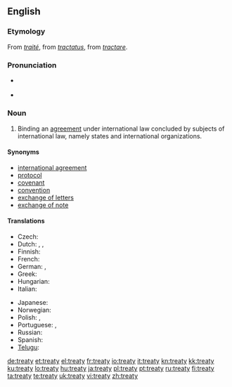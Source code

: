 ==English==
{{wikipedia}}

===Etymology===
From {{etyl|fro}} ''[[traité]]'', from {{etyl|la}} ''[[tractatus]]'', from ''[[tractare]]''.

===Pronunciation===
* {{a|UK}} {{IPA|/ˈtriː.ti/}}
* {{audio|en-us-treaty.ogg|Audio (US)}}

===Noun===
{{en-noun|treat|ies}}

# {{international law}} Binding an [[agreement]] under international law concluded by subjects of international law, namely states and international organizations.

====Synonyms====
* [[international agreement]]
* [[protocol]]
* [[covenant]]
* [[convention]]
* [[exchange of letters]]
* [[exchange of note]]

====Translations====
{{trans-top|binding an agreement under international law}}
* Czech: {{t-|cs|mezinárodní smlouva|f}}
* Dutch: {{t+|nl|verdrag}}, {{t+|nl|overeenkomst}}, {{t|nl|traktaat}}
* Finnish: {{t+|fi|sopimus}}
* French: {{t+|fr|traité|m}}
* German: {{t+|de|Vertrag|m}}, {{t+|de|Bündnis|n}}
* Greek: {{t+|el|συνθήκη|f|tr=sinthíki|sc=Grek}}
* Hungarian: {{t+|hu|szerződés}}
* Italian: {{t+|it|trattato|m}}
{{trans-mid}}
* Japanese: {{t+|ja|条約|tr=jōyaku|sc=Jpan}}
* Norwegian: {{t|no|traktat|m}}
* Polish: {{t|pl|traktat}}, {{t+|pl|umowa}}
* Portuguese: {{t+|pt|tratado|m}},{{t-|pt|acordo|m}}
* Russian: {{t+|ru|договор|m|tr=dogovór, dógovor|sc=Cyrl}}
* Spanish: {{t-|es|tratado|m}}
* [[Telugu]]: {{t|te|ఒడంబడిక|tr=oDambaDika|sc=Telu}}
{{trans-bottom}}

[[de:treaty]]
[[et:treaty]]
[[el:treaty]]
[[fr:treaty]]
[[io:treaty]]
[[it:treaty]]
[[kn:treaty]]
[[kk:treaty]]
[[ku:treaty]]
[[lo:treaty]]
[[hu:treaty]]
[[ja:treaty]]
[[pl:treaty]]
[[pt:treaty]]
[[ru:treaty]]
[[fi:treaty]]
[[ta:treaty]]
[[te:treaty]]
[[uk:treaty]]
[[vi:treaty]]
[[zh:treaty]]